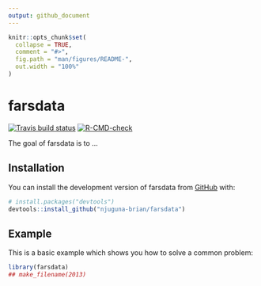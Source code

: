 ```yaml
---
output: github_document
---
```


<!-- README.md is generated from README.Rmd. Please edit that file -->

```r
knitr::opts_chunk$set(
  collapse = TRUE,
  comment = "#>",
  fig.path = "man/figures/README-",
  out.width = "100%"
)
```

# farsdata

<!-- badges: start -->
[![Travis build status](https://travis-ci.com/njuguna-brian/farsdata.svg?branch=main)](https://travis-ci.com/njuguna-brian/farsdata)
[![R-CMD-check](https://github.com/njuguna-brian/farsdata/actions/workflows/R-CMD-check.yaml/badge.svg)](https://github.com/njuguna-brian/farsdata/actions/workflows/R-CMD-check.yaml)
<!-- badges: end -->

The goal of farsdata is to ...

## Installation

You can install the development version of farsdata from [GitHub](https://github.com/) with:

``` r
# install.packages("devtools")
devtools::install_github("njuguna-brian/farsdata")
```

## Example

This is a basic example which shows you how to solve a common problem:

```r
library(farsdata)
## make_filename(2013)
```
